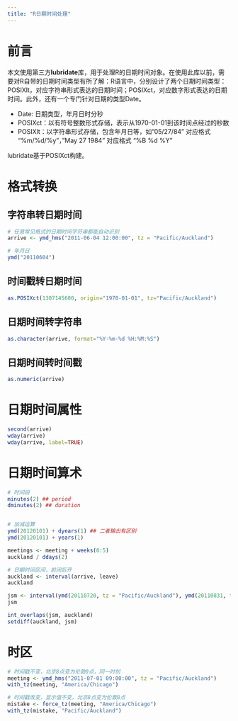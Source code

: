 ```yaml
---
title: "R日期时间处理"
---
```


# 前言
本文使用第三方**lubridate**库，用于处理R的日期时间对象。在使用此库以前，需要对R自带的日期时间类型有所了解：R语言中，分别设计了两个日期时间类型：POSIXlt，对应字符串形式表达的日期时间；POSIXct，对应数字形式表达的日期时间。此外，还有一个专门针对日期的类型Date。

- Date: 日期类型，年月日时分秒
- POSIXct：以有符号整数形式存储，表示从1970-01-01到该时间点经过的秒数
- POSIXlt：以字符串形式存储，包含年月日等，如”05/27/84” 对应格式 “%m/%d/%y”，”May 27 1984” 对应格式 “%B %d %Y”

lubridate基于POSIXct构建。


# 格式转换
## 字符串转日期时间
``` R
# 任意常见格式的日期时间字符串都能自动识别
arrive <- ymd_hms("2011-06-04 12:00:00", tz = "Pacific/Auckland")

# 年月日
ymd("20110604")
```

## 时间戳转日期时间
``` R
as.POSIXct(1307145600, origin="1970-01-01", tz="Pacific/Auckland")
```

## 日期时间转字符串
``` R
as.character(arrive, format="%Y-%m-%d %H:%M:%S")
```

## 日期时间转时间戳
```R
as.numeric(arrive)
```


# 日期时间属性
```R
second(arrive)
wday(arrive)
wday(arrive, label=TRUE)
```

# 日期时间算术
``` R

# 时间段
minutes(2) ## period
dminutes(2) ## duration


# 加减运算
ymd(20120101) + dyears(1) ## 二者输出有区别
ymd(20120101) + years(1)

meetings <- meeting + weeks(0:5)
auckland / ddays(2)

# 日期时间区间，前闭后开
auckland <- interval(arrive, leave) 
auckland

jsm <- interval(ymd(20110720, tz = "Pacific/Auckland"), ymd(20110831, tz = "Pacific/Auckland"))
jsm

int_overlaps(jsm, auckland)
setdiff(auckland, jsm)
```

# 时区
``` R
# 时间戳不变，北京8点变为伦敦0点，同一时刻
meeting <- ymd_hms("2011-07-01 09:00:00", tz = "Pacific/Auckland")
with_tz(meeting, "America/Chicago") 

# 时间戳改变，显示值不变，北京8点变为伦敦8点
mistake <- force_tz(meeting, "America/Chicago")
with_tz(mistake, "Pacific/Auckland") 
```